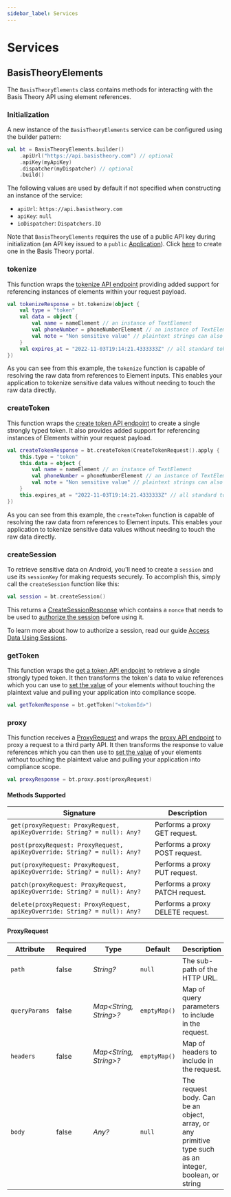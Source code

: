 ```yaml
---
sidebar_label: Services
---
```


# Services

## BasisTheoryElements

The `BasisTheoryElements` class contains methods for interacting with the Basis Theory API using element references.

### Initialization

A new instance of the `BasisTheoryElements` service can be configured using the builder pattern:

```kotlin showLineNumbers
val bt = BasisTheoryElements.builder()
    .apiUrl("https://api.basistheory.com") // optional
    .apiKey(myApiKey)
    .dispatcher(myDispatcher) // optional
    .build()
```

The following values are used by default if not specified when constructing an instance of the service:
- `apiUrl`: `https://api.basistheory.com`
- `apiKey`: `null`
- `ioDispatcher`: `Dispatchers.IO`

Note that `BasisTheoryElements` requires the use of a public API key during initialization
(an API key issued to a `public` [Application](/docs/concepts/access-controls#what-are-applications)).
Click [here](https://portal.basistheory.com/applications/create?permissions=token%3Acreate&type=public.)
to create one in the Basis Theory portal.

### tokenize

This function wraps the [tokenize API endpoint](/docs/api/tokens/tokenize)
providing added support for referencing instances of elements within your request payload.

```kotlin showLineNumbers
val tokenizeResponse = bt.tokenize(object {
    val type = "token"
    val data = object {
        val name = nameElement // an instance of TextElement
        val phoneNumber = phoneNumberElement // an instance of TextElement
        val note = "Non sensitive value" // plaintext strings can also be included in the token body
    }
    val expires_at = "2022-11-03T19:14:21.4333333Z" // all standard token attributes are supported
})
```

As you can see from this example, the `tokenize` function is capable of resolving the raw data
from references to Element inputs. This enables your application to tokenize sensitive data values without
needing to touch the raw data directly.

### createToken

This function wraps the [create token API endpoint](/docs/api/tokens/tokenize#create-token) to
create a single strongly typed token. It also provides added support for referencing
instances of Elements within your request payload.

```kotlin showLineNumbers
val createTokenResponse = bt.createToken(CreateTokenRequest().apply {
    this.type = "token"
    this.data = object {
        val name = nameElement // an instance of TextElement
        val phoneNumber = phoneNumberElement // an instance of TextElement
        val note = "Non sensitive value" // plaintext strings can also be included in the token body
    }
    this.expires_at = "2022-11-03T19:14:21.4333333Z" // all standard token attributes are supported
})
```

As you can see from this example, the `createToken` function is capable of resolving the raw data
from references to Element inputs. This enables your application to tokenize sensitive data values without
needing to touch the raw data directly.

### createSession

To retrieve sensitive data on Android, you'll need to create a `session` and use its `sessionKey` for making requests securely.
To accomplish this, simply call the `createSession` function like this:

```kotlin showLineNumbers
val session = bt.createSession()
```

This returns a [CreateSessionResponse](/docs/api/applications/sessions#create-session-response-object)
which contains a `nonce` that needs to be used to [authorize the session](/docs/api/applications/sessions#authorize-session) before using it.

To learn more about how to authorize a session, read our guide [Access Data Using Sessions](/docs/guides/govern/sessions).

### getToken

This function wraps the [get a token API endpoint](/docs/api/tokens/#get-a-token) to
retrieve a single strongly typed token. It then transforms the token's data to
value references which you can use to [set the value](/docs/sdks/mobile/android/types#methods) of your elements without touching
the plaintext value and pulling your application into compliance scope.

```kotlin showLineNumbers
val getTokenResponse = bt.getToken("<tokenId>")
```

### proxy

This function receives a [ProxyRequest](/docs/sdks/mobile/android/services#proxyrequest) and wraps the [proxy API endpoint](/docs/api/proxies) to
proxy a request to a third party API. It then transforms the response to
value references which you can then use to [set the value](/docs/sdks/mobile/android/types#methods) of your elements without touching
the plaintext value and pulling your application into compliance scope.

```kotlin showLineNumbers
val proxyResponse = bt.proxy.post(proxyRequest)
```

#### Methods Supported

| Signature                                                                  | Description                      |
|----------------------------------------------------------------------------|----------------------------------|
| `get(proxyRequest: ProxyRequest, apiKeyOverride: String? = null): Any?`    | Performs a proxy GET request.    |
| `post(proxyRequest: ProxyRequest, apiKeyOverride: String? = null): Any?`   | Performs a proxy POST request.   |
| `put(proxyRequest: ProxyRequest, apiKeyOverride: String? = null): Any?`    | Performs a proxy PUT request.    |
| `patch(proxyRequest: ProxyRequest, apiKeyOverride: String? = null): Any?`  | Performs a proxy PATCH request.  |
| `delete(proxyRequest: ProxyRequest, apiKeyOverride: String? = null): Any?` | Performs a proxy DELETE request. |

#### ProxyRequest

| Attribute     | Required | Type                   | Default      | Description                                                                                             |
|---------------|----------|------------------------|--------------|---------------------------------------------------------------------------------------------------------|
| `path`        | false    | _String?_              | `null`       | The sub-path of the HTTP URL.                                                                           |
| `queryParams` | false    | _Map<String, String>?_ | `emptyMap()` | Map of query parameters to include in the request.                                                      |
| `headers`     | false    | _Map<String, String>?_ | `emptyMap()` | Map of headers to include in the request.                                                               |
| `body`        | false    | _Any?_                 | `null`       | The request body. Can be an object, array, or any primitive type such as an integer, boolean, or string |
